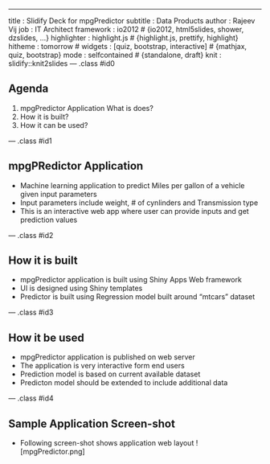 ---
title       : Slidify Deck for mpgPredictor
subtitle    : Data Products
author      : Rajeev Vij
job         : IT Architect
framework   : io2012        # {io2012, html5slides, shower, dzslides, ...}
highlighter : highlight.js  # {highlight.js, prettify, highlight}
hitheme     : tomorrow      # 
widgets     : [quiz, bootstrap, interactive]            # {mathjax, quiz, bootstrap}
mode        : selfcontained # {standalone, draft}
knit        : slidify::knit2slides
--- .class #id0

## Agenda  

1. mpgPredictor Application What is does?
2. How it is built?
3. How it can be used?

--- .class #id1 

## mpgPRedictor Application
- Machine learning application to predict Miles per gallon of a vehicle given input parameters
- Input parameters include weight, # of cynlinders and Transmission type
- This is an interactive web app where user can provide inputs and get prediction values

--- .class #id2 

## How it is built
- mpgPredictor application is built using Shiny Apps Web framework
- UI is designed using Shiny templates
- Predictor is built using Regression model built around "mtcars" dataset

--- .class #id3

## How it be used
- mpgPredictor application is published on web server
- The application is very interactive form end users
- Prediction model is based on current available dataset
- Predicton model should be extended to include additional data

--- .class #id4 

## Sample Application Screen-shot
- Following screen-shot shows application web layout
![mpgPredictor.png]
